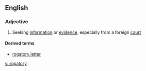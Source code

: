 ==English==

===Adjective===
{{en-adj}}

# Seeking [[information]] or [[evidence]], especially from a foreign [[court]]

====Derived terms====
*[[rogatory letter]]

[[vi:rogatory]]